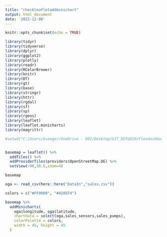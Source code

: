 ```yaml
---
title: "checkleafletaddminichart"
output: html_document
date: '2022-12-08'
---
```


```r
knitr::opts_chunk$set(echo = TRUE)
```

```r
library(tidyr)
library(tidyverse)
library(dplyr)
library(ggplot2)
library(plotly)
library(readr)
library(RColorBrewer)
library(knitr)
library(DT)
library(gt)
library(base)
library(stringr)
library(httr)
library(rgdal) 
library(sf) 
library(sp) 
library(rgeos)
library(leaflet)
library(leaflet.minicharts)
library(magrittr)
```

```r
#setwd("C:/Users/kseeger/OneDrive - DOI/Desktop/GIT_RSTUDIO/FlexdashboardPractice")


basemap = leaflet() %>% 
  addTiles() %>% 
  addProviderTiles(providers$OpenStreetMap.DE) %>%
  setView(-98,38.5,zoom=4)

basemap
```

```r
oga <- read_csv(here::here("DataIn","sales.csv"))
```

```r
colors = c("#FF0000", "#428EF4")

basemap %>%
  addMinicharts(
    oga$longitude, oga$latitude,
    chartdata = select(oga,sales_sensors,sales_pumps),
    colorPalette = colors,
    width = 45, height = 45
  )

```

